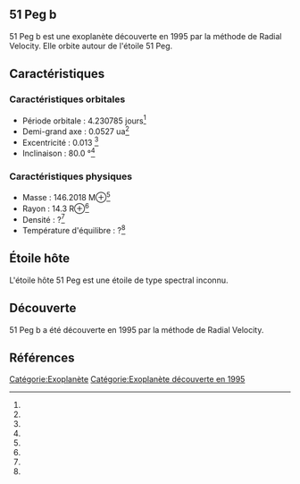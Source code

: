 == 51 Peg b ==

{{Infobox Exoplanète
| nom = 51 Peg b
| image = 
| légende = 
| étoile = 51 Peg
| constellation = 
| ascension_droite = 
| déclinaison = 
| distance = ?
| type_spectral = ?
| masse = 146.2018 M⊕<ref></ref>
| rayon = 14.3 R⊕<ref></ref>
| densité = ?<ref></ref>
| gravité = ?<ref></ref>
| température = ?<ref></ref>
| période = 4.230785 j<ref></ref>
| demi_grand_axe = 0.0527 ua<ref></ref>
| excentricité = 0.013 <ref></ref>
| inclinaison = 80.0 °<ref></ref>
| méthode_découverte = Radial Velocity
| date_découverte = 1995
| statut = Confirmée
}}

51 Peg b est une exoplanète découverte en 1995 par la méthode de Radial Velocity. Elle orbite autour de l'étoile 51 Peg.

== Caractéristiques ==

=== Caractéristiques orbitales ===
* Période orbitale : 4.230785 jours<ref></ref>
* Demi-grand axe : 0.0527 ua<ref></ref>
* Excentricité : 0.013 <ref></ref>
* Inclinaison : 80.0 °<ref></ref>

=== Caractéristiques physiques ===
* Masse : 146.2018 M⊕<ref></ref>
* Rayon : 14.3 R⊕<ref></ref>
* Densité : ?<ref></ref>
* Température d'équilibre : ?<ref></ref>

== Étoile hôte ==

{{Infobox Étoile
| nom = 51 Peg
| image = 
| légende = 
| constellation = 
| ascension_droite = 
| déclinaison = 
| distance = ?
| type_spectral = ?
| magnitude_absolue = 
| magnitude_apparente = 
| masse = ?<ref></ref>
| rayon = ?<ref></ref>
| température = ?<ref></ref>
| métallicité = ?<ref></ref>
| âge = ?<ref></ref>
}}

L'étoile hôte 51 Peg est une étoile de type spectral inconnu.

== Découverte ==

51 Peg b a été découverte en 1995 par la méthode de Radial Velocity.

== Références ==
<references />

[[Catégorie:Exoplanète]]
[[Catégorie:Exoplanète découverte en 1995]]
